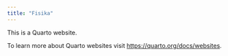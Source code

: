 ```yaml
---
title: "Fisika"
---
```


This is a Quarto website.

To learn more about Quarto websites visit <https://quarto.org/docs/websites>.
